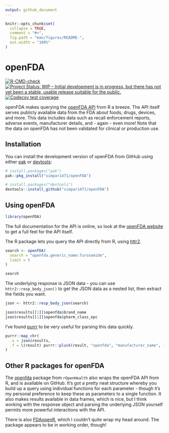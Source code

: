 ```yaml
---
output: github_document
---
```


<!-- README.md is generated from README.Rmd. Please edit that file -->

```r
knitr::opts_chunk$set(
  collapse = TRUE,
  comment = "#>",
  fig.path = "man/figures/README-",
  out.width = "100%"
)
```

# openFDA

<!-- badges: start -->
[![R-CMD-check](https://github.com/simpar1471/openFDA/actions/workflows/R-CMD-check.yaml/badge.svg)](https://github.com/simpar1471/openFDA/actions/workflows/R-CMD-check.yaml)
[![Project Status: WIP -- Initial development is in progress, but there has not yet been a stable, usable release suitable for the public.](https://www.repostatus.org/badges/latest/wip.svg)](https://www.repostatus.org/#wip)
[![Codecov test coverage](https://codecov.io/gh/simpar1471/openFDA/graph/badge.svg)](https://app.codecov.io/gh/simpar1471/openFDA)
<!-- badges: end -->

openFDA makes querying the [openFDA API](https://open.fda.gov/apis/) from R a breeze.
The API itself serves publicly available data from the FDA about foods, drugs, devices, and more.
This data includes data such as recall enforcement reports, adverse events, manufacturer details, and - again - even more!
Note that the data on openFDA has not been validated for clinical or production use.

## Installation

You can install the development version of openFDA from GitHub using either 
[pak](https://pak.r-lib.org/) or [devtools](https://devtools.r-lib.org/):

```r
# install.packages("pak")
pak::pkg_install("simpar1471/openFDA")
```

```r
# install.packages("devtools")
devtools::install_github("simpar1471/openFDA")
```

## Using openFDA
```r
library(openFDA)
```

The full documentation for the API is online, so look at the [openFDA 
website](https://open.fda.gov/apis/) to get a full feel for the API itself.

The R package lets you query the API directly from R, using [httr2](https://httr2.r-lib.org/).

```r
search <- openFDA(
  search = "openfda.generic_name:furosemide",
  limit = 5
)

search
```

The underlying response is JSON data - you can use `httr2::resp_body_json()` to get the JSON data as a nested list, then extract the fields you want.

```r
json <- httr2::resp_body_json(search)

json$results[[1]]$openfda$brand_name
json$results[[1]]$openfda$pharm_class_epc
```

I've found [purrr](https://purrr.tidyverse.org/) to be very useful for parsing this data quickly.

```r
purrr::map_chr(
  .x = json$results, 
  .f = \(result) purrr::pluck(result, "openfda", "manufacturer_name", 1)
)
```

## Other R packages for openFDA

The [openfda](https://github.com/rOpenHealth/openfda) package from `rOpenHealth` also wraps the openFDA API from R, and is available on GitHub.
It's got a pretty neat structure whereby you build up a query using individual functions for each parameter - though it's my personal preference to keep these as parameters to a single function.
It also makes results available in data frames, which is nice, but I think working with the response object and parsing the underlying JSON yourself permits more powerful interactions with the API.

There is also [FDAopenR](https://github.com/ck2136/FDAopenR/), which I couldn't quite wrap my head around. The package appears to be in working order, though!
